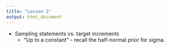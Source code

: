 ```yaml
---
title: "Lesson 2"
output: html_document
---
```


- Sampling statements vs. target increments
  - "Up to a constant" - recall the half-normal prior for sigma.
